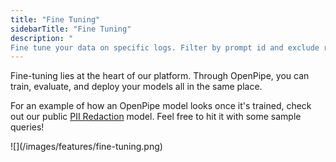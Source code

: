 ```yaml
---
title: "Fine Tuning"
sidebarTitle: "Fine Tuning"
description: "
Fine tune your data on specific logs. Filter by prompt id and exclude requests with an undesirable output."
---
```


Fine-tuning lies at the heart of our platform. Through OpenPipe, you can train, evaluate, and deploy your models all in the same place.

For an example of how an OpenPipe model looks once it's trained, check out our public [PII Redaction](https://app.openpipe.ai/p/BRZFEx50Pf/fine-tunes/6076ad69-cce5-4892-ae54-e0549bbe107f/general) model. Feel free to hit it with some sample queries!

<Frame>![](/images/features/fine-tuning.png)</Frame>
